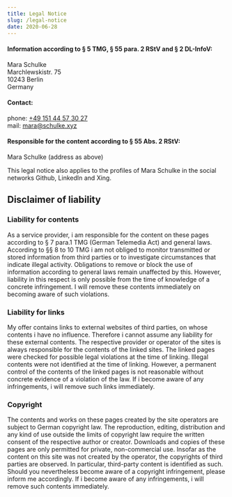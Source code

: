```yaml
---
title: Legal Notice
slug: /legal-notice
date: 2020-06-28
---
```


#### Information according to § 5 TMG, § 55 para. 2 RStV and § 2 DL-InfoV:

Mara Schulke<br/>
Marchlewskistr. 75<br/>
10243 Berlin<br/>
Germany

#### Contact:

phone: <a href="tel:+4915144573027">+49 151 44 57 30 27</a><br/>
mail: mara@schulke.xyz

#### Responsible for the content according to § 55 Abs. 2 RStV:

Mara Schulke (address as above)

This legal notice also applies to the profiles of Mara Schulke
in the social networks Github, LinkedIn and Xing.

## Disclaimer of liability

### Liability for contents

As a service provider, i am responsible for the content on these pages according
to § 7 para.1 TMG (German Telemedia Act) and general laws. According to §§ 8 to
10 TMG i am not obliged to monitor transmitted or stored information from third
parties or to investigate circumstances that indicate illegal activity. Obligations
to remove or block the use of information according to general laws remain
unaffected by this. However, liability in this respect is only possible from the
time of knowledge of a concrete infringement. I will remove these contents immediately
on becoming aware of such violations.

### Liability for links

My offer contains links to external websites of third parties, on whose contents
i have no influence. Therefore i cannot assume any liability for these external
contents. The respective provider or operator of the sites is always responsible
for the contents of the linked sites. The linked pages were checked for possible
legal violations at the time of linking. Illegal contents were not identified at
the time of linking. However, a permanent control of the contents of the linked pages
is not reasonable without concrete evidence of a violation of the law. If i become
aware of any infringements, i will remove such links immediately.

### Copyright

The contents and works on these pages created by the site operators are subject to
German copyright law. The reproduction, editing, distribution and any kind of use
outside the limits of copyright law require the written consent of the respective
author or creator. Downloads and copies of these pages are only permitted for private,
non-commercial use. Insofar as the content on this site was not created by the operator,
the copyrights of third parties are observed. In particular, third-party content is
identified as such. Should you nevertheless become aware of a copyright infringement,
please inform me accordingly. If i become aware of any infringements, i will remove
such contents immediately.
